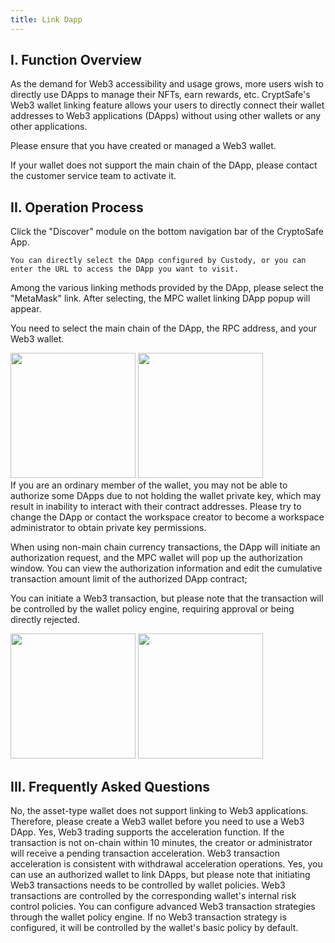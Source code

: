 ```yaml
---
title: Link Dapp
---
```


## I. Function Overview
As the demand for Web3 accessibility and usage grows, more users wish to directly use DApps to manage their NFTs, earn rewards, etc. CryptSafe's Web3 wallet linking feature allows your users to directly connect their wallet addresses to Web3 applications (DApps) without using other wallets or any other applications.

<Note> 
Please ensure that you have created or managed a Web3 wallet.

If your wallet does not support the main chain of the DApp, please contact the customer service team to activate it.
</Note>

## II. Operation Process
<Steps>
<Step title="Enter the Discover Module and Select DApp">
    Click the "Discover" module on the bottom navigation bar of the CryptoSafe App.

    You can directly select the DApp configured by Custody, or you can enter the URL to access the DApp you want to visit.
</Step>

<Step title="Log in to DApp">
Among the various linking methods provided by the DApp, please select the "MetaMask" link. After selecting, the MPC wallet linking DApp popup will appear.

You need to select the main chain of the DApp, the RPC address, and your Web3 wallet.

<div className="w-full flex items-center justify-center">
    <CardGroup cols={2}>
        <img src="/images/user-guide/enlogindapp.jpeg" width="200"/>
           <img src="/images/user-guide/enusedapp.jpeg" width="200"/>
    </CardGroup>
</div>
</Step>

<Step title="Authorize Wallet">
<Tip> 
If you are an ordinary member of the wallet, you may not be able to authorize some DApps due to not holding the wallet private key, which may result in inability to interact with their contract addresses. Please try to change the DApp or contact the workspace creator to become a workspace administrator to obtain private key permissions.
</Tip>

When using non-main chain currency transactions, the DApp will initiate an authorization request, and the MPC wallet will pop up the authorization window. You can view the authorization information and edit the cumulative transaction amount limit of the authorized DApp contract;

You can initiate a Web3 transaction, but please note that the transaction will be controlled by the wallet policy engine, requiring approval or being directly rejected.
<div className="w-full flex items-center justify-center">
    <CardGroup cols={2}>
     <img src="/images/user-guide/encreateweb3trans1.jpeg" width="200"/>
     <img src="/images/user-guide/encreateweb3trans2.jpeg" width="200"/>
    </CardGroup>
</div>
</Step>
</Steps>

## III. Frequently Asked Questions

<Accordion title="Does the asset-type wallet support linking to Web3 applications?">
No, the asset-type wallet does not support linking to Web3 applications. Therefore, please create a Web3 wallet before you need to use a Web3 DApp.
</Accordion>

<Accordion title="Does Web3 trading support MPC acceleration?">
Yes, Web3 trading supports the acceleration function. If the transaction is not on-chain within 10 minutes, the creator or administrator will receive a pending transaction acceleration. Web3 transaction acceleration is consistent with withdrawal acceleration operations.
</Accordion>

<Accordion title="Can anyone use a Web3 wallet to link DApps?">
Yes, you can use an authorized wallet to link DApps, but please note that initiating Web3 transactions needs to be controlled by wallet policies.
</Accordion>

<Accordion title="How can I control Web3 transaction behavior?">
Web3 transactions are controlled by the corresponding wallet's internal risk control policies. You can configure advanced Web3 transaction strategies through the wallet policy engine. If no Web3 transaction strategy is configured, it will be controlled by the wallet's basic policy by default.
</Accordion>


